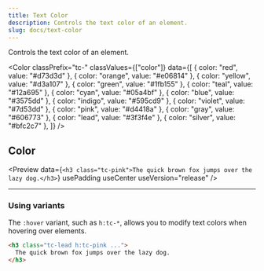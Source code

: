 ```yaml
---
title: Text Color
description: Controls the text color of an element.
slug: docs/text-color
---
```


Controls the text color of an element.

<Color
  classPrefix="tc-"
  classValues={["color"]}
  data={[
    { color: "red", value: "#d73d3d" },
    { color: "orange", value: "#e06814" },
    { color: "yellow", value: "#d3a107" },
    { color: "green", value: "#1fb155" },
    { color: "teal", value: "#12a695" },
    { color: "cyan", value: "#05a4bf" },
    { color: "blue", value: "#3575dd" },
    { color: "indigo", value: "#595cd9" },
    { color: "violet", value: "#7d53dd" },
    { color: "pink", value: "#d4418a" },
    { color: "gray", value: "#606773" },
    { color: "lead", value: "#3f3f4e" },
    { color: "silver", value: "#bfc2c7" },
  ]}
/>

## Color

<Preview
  data={`<h3 class="tc-pink">The quick brown fox jumps over the lazy dog.</h3>`}
  usePadding
  useCenter
  useVersion="release"
/>

---

### Using variants

The `:hover` variant, such as `h:tc-*`, allows you to modify text colors when hovering over elements.

```html "h:tc-pink"
<h3 class="tc-lead h:tc-pink ...">
  The quick brown fox jumps over the lazy dog.
</h3>
```
